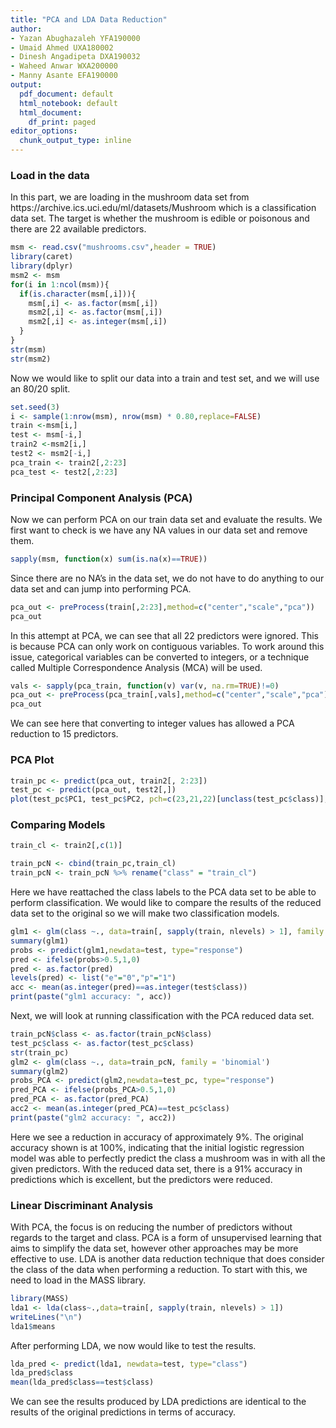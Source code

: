 ```yaml
---
title: "PCA and LDA Data Reduction"
author: 
- Yazan Abughazaleh YFA190000
- Umaid Ahmed UXA180002
- Dinesh Angadipeta DXA190032
- Waheed Anwar WXA200000
- Manny Asante EFA190000
output:
  pdf_document: default
  html_notebook: default
  html_document:
    df_print: paged
editor_options:
  chunk_output_type: inline
---
```


### Load in the data

In this part, we are loading in the mushroom data set from https://archive.ics.uci.edu/ml/datasets/Mushroom which is a classification data set. The target is whether the mushroom is edible or poisonous and there are 22 available predictors.

```r
msm <- read.csv("mushrooms.csv",header = TRUE)
library(caret)
library(dplyr)
msm2 <- msm
for(i in 1:ncol(msm)){
  if(is.character(msm[,i])){
    msm[,i] <- as.factor(msm[,i])
    msm2[,i] <- as.factor(msm[,i])
    msm2[,i] <- as.integer(msm[,i])
  }
}
str(msm)
str(msm2)
```
Now we would like to split our data into a train and test set, and we will use an 80/20 split.

```r
set.seed(3)
i <- sample(1:nrow(msm), nrow(msm) * 0.80,replace=FALSE)
train <-msm[i,]
test <- msm[-i,]
train2 <-msm2[i,]
test2 <- msm2[-i,]
pca_train <- train2[,2:23]
pca_test <- test2[,2:23]
```

### Principal Component Analysis (PCA)

Now we can perform PCA on our train data set and evaluate the results. We first want to check is we have any NA values in our data set and remove them.
```r
sapply(msm, function(x) sum(is.na(x)==TRUE))

```
Since there are no NA's in the data set, we do not have to do anything to our data set and can jump into performing PCA.

```r
pca_out <- preProcess(train[,2:23],method=c("center","scale","pca"))
pca_out
```
In this attempt at PCA, we can see that all 22 predictors were ignored. This is because PCA can only work on contiguous variables. To work around this issue, categorical variables can be converted to integers, or a technique called Multiple Correspondence Analysis (MCA) will be used.


```r
vals <- sapply(pca_train, function(v) var(v, na.rm=TRUE)!=0)
pca_out <- preProcess(pca_train[,vals],method=c("center","scale","pca"))
pca_out
```
We can see here that converting to integer values has allowed a PCA reduction to 15 predictors.

### PCA Plot

```r
train_pc <- predict(pca_out, train2[, 2:23])
test_pc <- predict(pca_out, test2[,])
plot(test_pc$PC1, test_pc$PC2, pch=c(23,21,22)[unclass(test_pc$class)], bg=c("red","green")[unclass(test$class)])
```

### Comparing Models

```r
train_cl <- train2[,c(1)]

train_pcN <- cbind(train_pc,train_cl)
train_pcN <- train_pcN %>% rename("class" = "train_cl")

```
Here we have reattached the class labels to the PCA data set to be able to perform classification. We would like to compare the results of the reduced data set to the original so we will make two classification models.
```r
glm1 <- glm(class ~., data=train[, sapply(train, nlevels) > 1], family = 'binomial')
summary(glm1)
probs <- predict(glm1,newdata=test, type="response")
pred <- ifelse(probs>0.5,1,0)
pred <- as.factor(pred)
levels(pred) <- list("e"="0","p"="1")
acc <- mean(as.integer(pred)==as.integer(test$class))
print(paste("glm1 accuracy: ", acc))
```

Next, we will look at running classification with the PCA reduced data set.
```r
train_pcN$class <- as.factor(train_pcN$class)
test_pc$class <- as.factor(test_pc$class)
str(train_pc)
glm2 <- glm(class ~., data=train_pcN, family = 'binomial')
summary(glm2)
probs_PCA <- predict(glm2,newdata=test_pc, type="response")
pred_PCA <- ifelse(probs_PCA>0.5,1,0)
pred_PCA <- as.factor(pred_PCA)
acc2 <- mean(as.integer(pred_PCA)==test_pc$class)
print(paste("glm2 accuracy: ", acc2))
```

Here we see a reduction in accuracy of approximately 9%. The original accuracy shown is at 100%, indicating that the initial logistic regression model was able to perfectly predict the class a mushroom was in with all the given predictors. With the reduced data set, there is a 91% accuracy in predictions which is excellent, but the predictors were reduced.

### Linear Discriminant Analysis

With PCA, the focus is on reducing the number of predictors without regards to the target and class. PCA is a form of unsupervised learning that aims to simplify the data set, however other approaches may be more effective to use. LDA is another data reduction technique that does consider the class of the data when performing a reduction. To start with this, we need to load in the MASS library.

```r
library(MASS)
lda1 <- lda(class~.,data=train[, sapply(train, nlevels) > 1])
writeLines("\n")
lda1$means
```

After performing LDA, we now would like to test the results.

```r
lda_pred <- predict(lda1, newdata=test, type="class")
lda_pred$class
mean(lda_pred$class==test$class)
```

We can see the results produced by LDA predictions are identical to the results of the original predictions in terms of accuracy.


